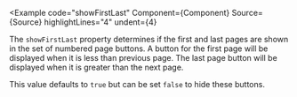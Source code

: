 
<Example
  code="showFirstLast"
  Component={Component}
  Source={Source}
  highlightLines="4"
  undent={4}
>
  The `showFirstLast` property determines if the first and last pages are
  shown in the set of numbered page buttons. A button for the first page will
  be displayed when it is less than previous page.  The last page button will
  be displayed when it is greater than the next page.

  This value defaults to `true` but can be set `false` to hide these buttons.
</Example>
